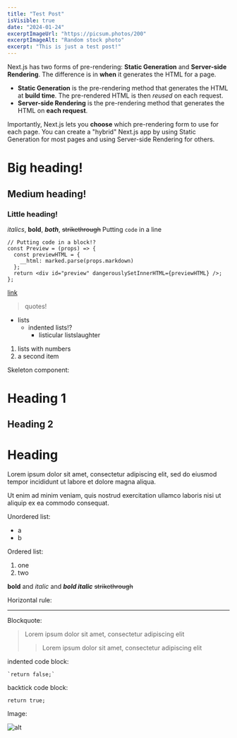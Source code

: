 ```yaml
---
title: "Test Post"
isVisible: true
date: "2024-01-24"
excerptImageUrl: "https://picsum.photos/200"
excerptImageAlt: "Random stock photo"
excerpt: "This is just a test post!"
---
```


Next.js has two forms of pre-rendering: **Static Generation** and **Server-side Rendering**. The difference is in **when** it generates the HTML for a page.

- **Static Generation** is the pre-rendering method that generates the HTML at **build time**. The pre-rendered HTML is then _reused_ on each request.
- **Server-side Rendering** is the pre-rendering method that generates the HTML on **each request**.

Importantly, Next.js lets you **choose** which pre-rendering form to use for each page. You can create a "hybrid" Next.js app by using Static Generation for most pages and using Server-side Rendering for others.

# Big heading!
## Medium heading!
### Little heading!
*italics*, **bold**, ***both***, ~~strikethrough~~
Putting `code` in a line
```
// Putting code in a block!?
const Preview = (props) => {
  const previewHTML = {
    __html: marked.parse(props.markdown)
  };
  return <div id="preview" dangerouslySetInnerHTML={previewHTML} />;
};
```
[link](#)
> quotes!
- lists
  - indented lists!?
    - listicular listslaughter
1. lists with numbers
2. a second item

Skeleton component:


<Skeleton />

# Heading 1
## Heading 2

Heading
============

Lorem ipsum dolor sit amet, consectetur adipiscing elit, sed do eiusmod tempor incididunt ut labore et dolore magna aliqua. 

Ut enim ad minim veniam, quis nostrud exercitation ullamco laboris nisi ut aliquip ex ea commodo consequat. 

Unordered list:

- a
- b

Ordered list:

1. one
2. two  

**bold** and *italic* and ***bold italic***
~~strikethrough~~

Horizontal rule:

*******

Blockquote:

> Lorem ipsum dolor sit amet, consectetur adipiscing elit
>
>> Lorem ipsum dolor sit amet, consectetur adipiscing elit

indented code block:

    `return false;`


backtick code block:

```
return true;
```

Image:

![alt](https://picsum.photos/200)